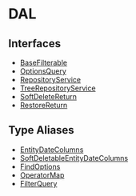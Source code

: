 
# DAL

## Interfaces

- [BaseFilterable](DAL/interfaces/types.DAL.BaseFilterable.mdx)
- [OptionsQuery](DAL/interfaces/types.DAL.OptionsQuery.mdx)
- [RepositoryService](DAL/interfaces/types.DAL.RepositoryService.mdx)
- [TreeRepositoryService](DAL/interfaces/types.DAL.TreeRepositoryService.mdx)
- [SoftDeleteReturn](DAL/interfaces/types.DAL.SoftDeleteReturn.mdx)
- [RestoreReturn](DAL/interfaces/types.DAL.RestoreReturn.mdx)

## Type Aliases

- [EntityDateColumns](DAL/types/types.DAL.EntityDateColumns.mdx)
- [SoftDeletableEntityDateColumns](DAL/types/types.DAL.SoftDeletableEntityDateColumns.mdx)
- [FindOptions](DAL/types/types.DAL.FindOptions.mdx)
- [OperatorMap](DAL/types/types.DAL.OperatorMap.mdx)
- [FilterQuery](DAL/types/types.DAL.FilterQuery.mdx)
